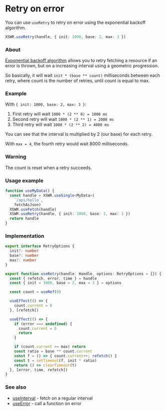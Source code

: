 # Retry on error

You can use `useRetry` to retry on error using the exponential backoff algorithm.

```typescript
XSWR.useRetry(handle, { init: 1000, base: 2, max: 3 }) 
```

### About

[Exponential backoff algorithm](https://en.wikipedia.org/wiki/Exponential_backoff) allows you to retry fetching a resource if an error is thrown, but on a increasing interval using a geometric progression.

So basically, it will wait `init * (base ** count)` milliseconds between each retry, where count is the number of retries, until count is equal to max.

### Example

With `{ init: 1000, base: 2, max: 3 }`:

1. First retry will wait `1000 * (2 ** 0) = 1000 ms`
2. Second retry will wait `1000 * (2 ** 1) = 2000 ms`
3. Third retry will wait `1000 * (2 ** 2) = 4000 ms`

You can see that the interval is multiplied by 2 (our base) for each retry.

With `max = 4`, the fourth retry would wait 8000 milliseconds.

### Warning

The count is reset when a retry succeeds.

### Usage example

```typescript
function useMyData() {
  const handle = XSWR.useSingle<MyData>(
    `/api/hello`, 
    fetchAsJson)
  XSWR.useFetch(handle)
  XSWR.useRetry(handle, { init: 1000, base: 2, max: 3 }) 
  return handle
}
```

### Implementation

```typescript
export interface RetryOptions {
  init?: number
  base?: number
  max?: number
}

export function useRetry(handle: Handle, options: RetryOptions = {}) {
  const { refetch, error, time } = handle
  const { init = 1000, base = 2, max = 3 } = options

  const count = useRef(0)

  useEffect(() => {
    count.current = 0
  }, [refetch])

  useEffect(() => {
    if (error === undefined) {
      count.current = 0
      return
    }

    if (count.current >= max) return
    const ratio = base ** count.current
    const f = () => { count.current++; refetch() }
    const t = setTimeout(f, init * ratio)
    return () => clearTimeout(t)
  }, [error, time, refetch])
}
```

### See also

- [useInterval](/features/use-interval) - fetch on a regular interval
- [useError](/features/use-error) - call a function on error